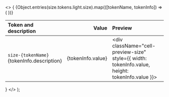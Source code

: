 
  <>
    {
      <table className="docs my-6">
        <thead>
          <tr>
            <th align="left">Token and description</th>
            <th align="right">
              <span className="pr-4">Value</span>
            </th>
            <th className="hidden sm:table-cell" align="left">
              Preview
            </th>
          </tr>
        </thead>
        <tbody>
          {Object.entries(size.tokens.light.size).map(([tokenName, tokenInfo]) => (
            <tr key={tokenName}>
              <td className="w-full">
                <div className="cell-tokens-name">
                  <code className="font-medium">size-{tokenName}</code>
                  <div className="cell-description-tokens">{tokenInfo.description}</div>
                </div>
              </td>
              <td>
                <div className="cell-value-scale" align="right">
                  {tokenInfo.value}
                </div>
              </td>
              <td className="hidden sm:table-cell">
                <div
                  className="cell-preview-size"
                  style={{ width: tokenInfo.value, height: tokenInfo.value }}></div>
              </td>
            </tr>
          ))}
        </tbody>
      </table>
    }
  </>
);
